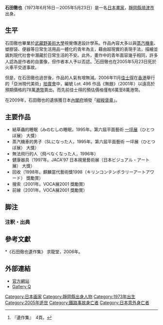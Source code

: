 {{japanese|japanese=石田 徹也|kana=いしだ てつや|romaji=Ishida Tetsuya}}
'''石田徹也'''（1973年6月16日－2005年5月23日）是一名[[日本|日本]][[畫家|畫家]]，[[靜岡縣|靜岡縣]][[燒津市|燒津市]]出身。

==生平==
石田徹也畢業於[[武藏野美術大學|武藏野美術大學]]視覺傳達設計學系。作品內容大多以與[[蒸汽機車|蒸汽機車]]、塑膠袋、便器等日常生活用品一體化的青年為主，藉由超現實的表現手法，描繪並諷刺現代社會中潛藏於日常生活的不安。此外，畫作中的青年面容幾乎相同，許多人認為是作者的自畫像，但作者本人予以否認。<ref>『遺作集』　4頁。</ref>石田徹也在2005年5月23日死於火車平交道事故。

但是，在石田徹也過世後，作品的人氣有增無減。2006年11月[[佳士得|佳士得]]在[[香港|香港]]舉行的「亞洲現代美術」[[拍賣會|拍賣會]]中，編號 Lot. 496 作品《無題》（2001年）以遠高於預期價格的78萬[[港幣|港幣]]賣出。而先前佳士得的預估價格僅有6萬至8萬港幣。

在2009年，石田徹也的遺族獲日本[[內閣府|內閣府]]頒發「[[紺綬褒章|紺綬褒章]]」。

== 主要作品 ==
*結草蟲的睡眠（みのむしの睡眠，1995年。第六屆平面藝術 [[一坪展|一坪展]]（ひとつぼ展） 大獎）
*蒸汽機車的男子（SLになった人，1995年。第六屆平面藝術 一坪展（ひとつぼ展） 大獎）
*無法飛行的人（飛べなくなった人，1996年）
*健康器具（1997年。JACA'97 日本視覺藝術展（日本ビジュアル・アート展） 大獎）
*回收（1998年。麒麟當代藝術獎1998（キリンコンテンポラリーアートアワード） 獎勵賞）
*搜索（2001年。VOCA展2001 獎勵賞）
*前線（2001年。VOCA展2001 獎勵賞）

== 脚注 ==

=== 注釈・出典 ===
{{Reflist}}

== 參考文獻 ==
<div class="references-small">*《石田徹也遺作集》 求龍堂，2006年。<references/></div>

== 外部連結 ==
* [https://web.archive.org/web/20180318233128/http://tetsuyaishida.jp/ 官方網站]
* [http://galleryq.info/news/news_ishida.html Gallery Q] {{Wayback|url=http://galleryq.info/news/news_ishida.html |date=20100411083713 }}

{{Authority control}}
{{DEFAULTSORT:ISHIDA TETSUYA}}
[[Category:日本画家|Category:日本画家]]
[[Category:靜岡縣出身人物|Category:靜岡縣出身人物]]
[[Category:1973年出生|Category:1973年出生]]
[[Category:2005年逝世|Category:2005年逝世]]
[[Category:鐵路事故身亡者|Category:鐵路事故身亡者]]
[[Category:日本意外身亡者|Category:日本意外身亡者]]